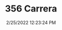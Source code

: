---
width: 1333
height: 2000
title: 356 Carrera
description: Wheels on a 356 Carrera
date: 2/25/2022 12:23:24 PM
cameraMake: Sony
cameraModel: ILCE-7M3
lens: FE 35mm F1.4 GM
settingsfStop: f/1.4
settingsISO: ISO 100
settingsShutter: 1/50
settingsFocalLength: 35 mm
---